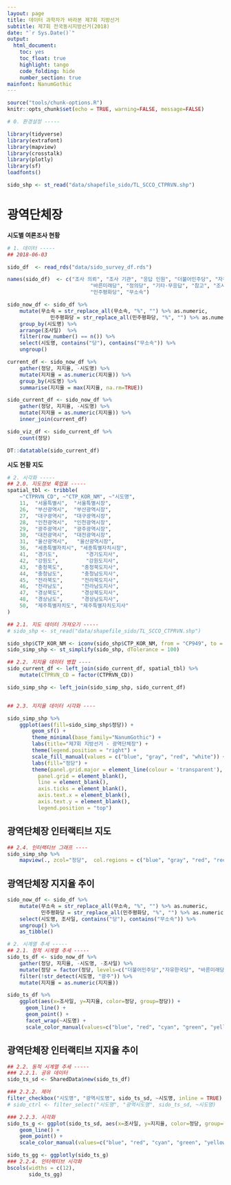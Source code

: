```yaml
---
layout: page
title: 데이터 과학자가 바라본 제7회 지방선거
subtitle: 제7회 전국동시지방선거(2018)
date: "`r Sys.Date()`"
output:
  html_document: 
    toc: yes
    toc_float: true
    highlight: tango
    code_folding: hide
    number_section: true
mainfont: NanumGothic
---
```


```r
source("tools/chunk-options.R")
knitr::opts_chunk$set(echo = TRUE, warning=FALSE, message=FALSE)

# 0. 환경설정 -----

library(tidyverse)
library(extrafont)
library(mapview)
library(crosstalk)
library(plotly)
library(sf)
loadfonts()

sido_shp <- st_read("data/shapefile_sido/TL_SCCO_CTPRVN.shp")
```


# 광역단체장 {#local-2018-광역단체장}

<div class = "row">
  <div class = "col-md-6">

**시도별 여론조사 현황**

``` r
# 1. 데이터 -----
## 2018-06-03

sido_df  <- read_rds("data/sido_survey_df.rds")

names(sido_df)  <- c("조사 의뢰", "조사 기관", "응답 인원", "더불어민주당", "자유한국당", 
                           "바른미래당", "정의당", "기타·무응답", "참고", "조사일", "시도명", 
                           "민주평화당", "무소속")

sido_now_df <- sido_df %>% 
    mutate(무소속 = str_replace_all(무소속, "%", "") %>% as.numeric,
              민주평화당 = str_replace_all(민주평화당, "%", "") %>% as.numeric) %>% 
    group_by(시도명) %>% 
    arrange(조사일)  %>% 
    filter(row_number() == n()) %>% 
    select(시도명, contains("당"), contains("무소속")) %>% 
    ungroup()

current_df <- sido_now_df %>% 
    gather(정당, 지지율, -시도명) %>% 
    mutate(지지율 = as.numeric(지지율)) %>% 
    group_by(시도명) %>% 
    summarise(지지율 = max(지지율, na.rm=TRUE))

sido_current_df <- sido_now_df %>% 
    gather(정당, 지지율, -시도명) %>% 
    mutate(지지율 = as.numeric(지지율)) %>% 
    inner_join(current_df)

sido_viz_df <- sido_current_df %>% 
    count(정당)

DT::datatable(sido_current_df)
```

  </div>
  <div class = "col-md-6">

**시도 현황 지도**

``` r

# 2. 시각화 -----
## 2.0. 지도정보 룩업표 -----
spatial_tbl <- tribble(
    ~"CTPRVN_CD", ~"CTP_KOR_NM", ~"시도명",
    11,  "서울특별시",  "서울특별시장",
    26,  "부산광역시",  "부산광역시장",
    27,  "대구광역시",  "대구광역시장",
    28,  "인천광역시",  "인천광역시장",
    29,  "광주광역시",  "광주광역시장",
    30,  "대전광역시",  "대전광역시장",
    31,  "울산광역시",   "울산광역시장",
    36,  "세종특별자치시", "세종특별자치시장",
    41,  "경기도",         "경기도지사",
    42,  "강원도",         "강원도지사",
    43,  "충청북도",      "충청북도지사",
    44,  "충청남도",      "충청남도지사",
    45,  "전라북도",      "전라북도지사",
    46,  "전라남도",      "전라남도지사",
    47,  "경상북도",      "경상북도지사",
    48,  "경상남도",      "경상남도지사",
    50,  "제주특별자치도", "제주특별자치도지사"
)

## 2.1. 지도 데이터 가져오기 -----
# sido_shp <- st_read("data/shapefile_sido/TL_SCCO_CTPRVN.shp")

sido_shp$CTP_KOR_NM <- iconv(sido_shp$CTP_KOR_NM, from = "CP949", to = "UTF-8", sub = NA, mark = TRUE, toRaw = FALSE)
sido_simp_shp <- st_simplify(sido_shp, dTolerance = 100)

## 2.2. 지지율 데이터 병합 ----
sido_current_df <- left_join(sido_current_df, spatial_tbl) %>% 
    mutate(CTPRVN_CD = factor(CTPRVN_CD))

sido_simp_shp <- left_join(sido_simp_shp, sido_current_df)


## 2.3. 지지율 데이터 시각화 ----

sido_simp_shp %>% 
    ggplot(aes(fill=sido_simp_shp$정당)) +
        geom_sf() +
        theme_minimal(base_family="NanumGothic") +
        labs(title="제7회 지방선거 - 광역단체장") + 
        theme(legend.position = "right") +
        scale_fill_manual(values = c("blue", "gray", "red", "white")) +
        labs(fill="정당") +
        theme(panel.grid.major = element_line(colour = 'transparent'),
          panel.grid = element_blank(), 
          line = element_blank(), 
          axis.ticks = element_blank(),
          axis.text.x = element_blank(), 
          axis.text.y = element_blank(),
          legend.position = "top")
```

  </div>
</div>

## 광역단체장 인터랙티브 지도 {#local-2018-interactive}

```r
## 2.4. 인터랙티브 그래프 ----
sido_simp_shp %>% 
    mapview(., zcol="정당",  col.regions = c("blue", "gray", "red", "red"))
```


## 광역단체장 지지율 추이 {#local-2018-trend}

```r
sido_now_df <- sido_df %>% 
    mutate(무소속 = str_replace_all(무소속, "%", "") %>% as.numeric,
           민주평화당 = str_replace_all(민주평화당, "%", "") %>% as.numeric) %>% 
    select(시도명, 조사일, contains("당"), contains("무소속")) %>% 
    ungroup() %>% 
    as_tibble()

# 2. 시계열 추세 -----
## 2.1. 정적 시계열 추세 -----
sido_ts_df <- sido_now_df %>% 
    gather(정당, 지지율, -시도명, -조사일) %>% 
    mutate(정당 = factor(정당, levels=c("더불어민주당","자유한국당", "바른미래당", "민주평화당", "정의당", "무소속"))) %>% 
    filter(!str_detect(시도명, "광주")) %>% 
    mutate(지지율 = as.numeric(지지율))

sido_ts_df %>% 
    ggplot(aes(x=조사일, y=지지율, color=정당, group=정당)) +
      geom_line() +
      geom_point() +
      facet_wrap(~시도명) +
      scale_color_manual(values=c("blue", "red", "cyan", "green", "yellow", "gray"))
```

## 광역단체장 인터랙티브 지지율 추이 {#local-2018-trend-interactive}

```r
## 2.2. 동적 시계열 추세 -----
### 2.2.1. 공유 데이터
sido_ts_sd <- SharedData$new(sido_ts_df)

### 2.2.2. 제어
filter_checkbox("시도명", "광역시도명", sido_ts_sd, ~시도명, inline = TRUE)
# sido_ctrl <- filter_select("시도명", "광역시도명", sido_ts_sd, ~시도명)

### 2.2.3. 시각화
sido_ts_g <- ggplot(sido_ts_sd, aes(x=조사일, y=지지율, color=정당, group=정당)) +
    geom_line() +
    geom_point() +
    scale_color_manual(values=c("blue", "red", "cyan", "green", "yellow", "gray"))

sido_ts_gg <- ggplotly(sido_ts_g)
### 2.2.4. 인터랙티브 시각화
bscols(widths = c(12),
       sido_ts_gg)
```

